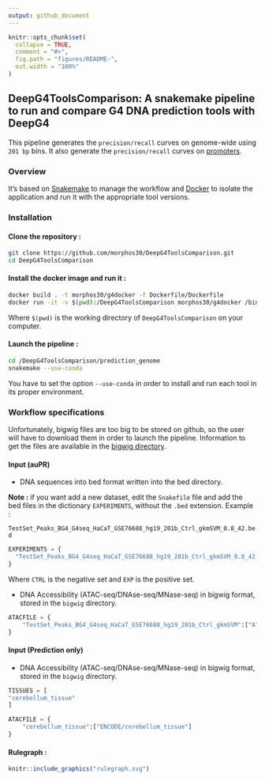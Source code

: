 ```yaml
---
output: github_document
---
```


<!-- README.md is generated from README.Rmd. Please edit that file -->

```r
knitr::opts_chunk$set(
  collapse = TRUE,
  comment = "#>",
  fig.path = "figures/README-",
  out.width = "100%"
)
```

## DeepG4ToolsComparison: A snakemake pipeline to run and compare G4 DNA prediction tools with DeepG4

This pipeline generates the `precision/recall` curves on genome-wide using `201 bp` bins. It also generate the `precision/recall` curves on [promoters](bed/Genes_hg19_from_Homo.sapiens.bed).


### Overview


It's based on [Snakemake](https://snakemake.readthedocs.io/en/stable/) to manage the workflow and [Docker](https://www.docker.com/) to isolate the application and run it with the appropriate tool versions.


### Installation

#### Clone the repository :

```bash
git clone https://github.com/morphos30/DeepG4ToolsComparison.git
cd DeepG4ToolsComparison
```
#### Install the docker image and run it :

```bash
docker build . -t morphos30/g4docker -f Dockerfile/Dockerfile
docker run -it -v $(pwd):/DeepG4ToolsComparison morphos30/g4docker /bin/bash
```

Where `$(pwd)` is the working directory of `DeepG4ToolsComparison` on your computer.


#### Launch the pipeline :

```bash
cd /DeepG4ToolsComparison/prediction_genome
snakemake --use-conda
```

You have to set the option `--use-conda` in order to install and run each tool in its proper environment.

### Workflow specifications

Unfortunately, bigwig files are too big to be stored on github, so the user will have to download them in order to launch the pipeline. Information to get the files are available in the [bigwig directory](../bigwig/).

#### Input (auPR)

* DNA sequences into bed format written into the bed directory.

__Note :__ if you want add a new dataset, edit the `Snakefile` file and add the bed files in the dictionary `EXPERIMENTS`, without the `.bed` extension. Example :

`TestSet_Peaks_BG4_G4seq_HaCaT_GSE76688_hg19_201b_Ctrl_gkmSVM_0.8_42.bed`

```python
EXPERIMENTS = {
  "TestSet_Peaks_BG4_G4seq_HaCaT_GSE76688_hg19_201b_Ctrl_gkmSVM_0.8_42_Ctrl_gkmSVM":{"EXP":"TestSet_Peaks_BG4_G4seq_HaCaT_GSE76688_hg19_201b_Ctrl_gkmSVM_0.8_42"}
}
```

Where `CTRL` is the negative set and `EXP` is the positive set.



* DNA Accessibility (ATAC-seq/DNAse-seq/MNase-seq) in bigwig format, stored in the `bigwig` directory.

```python
ATACFILE = {
	"TestSet_Peaks_BG4_G4seq_HaCaT_GSE76688_hg19_201b_Ctrl_gkmSVM":["ATAC_entinostat_mean"]
}
```

#### Input (Prediction only)

* DNA Accessibility (ATAC-seq/DNAse-seq/MNase-seq) in bigwig format, stored in the `bigwig` directory.

```python
TISSUES = [
"cerebellum_tissue"
]

ATACFILE = {
	"cerebellum_tissue":["ENCODE/cerebellum_tissue"]
}
```

#### Rulegraph :

```r
knitr::include_graphics("rulegraph.svg")
```

